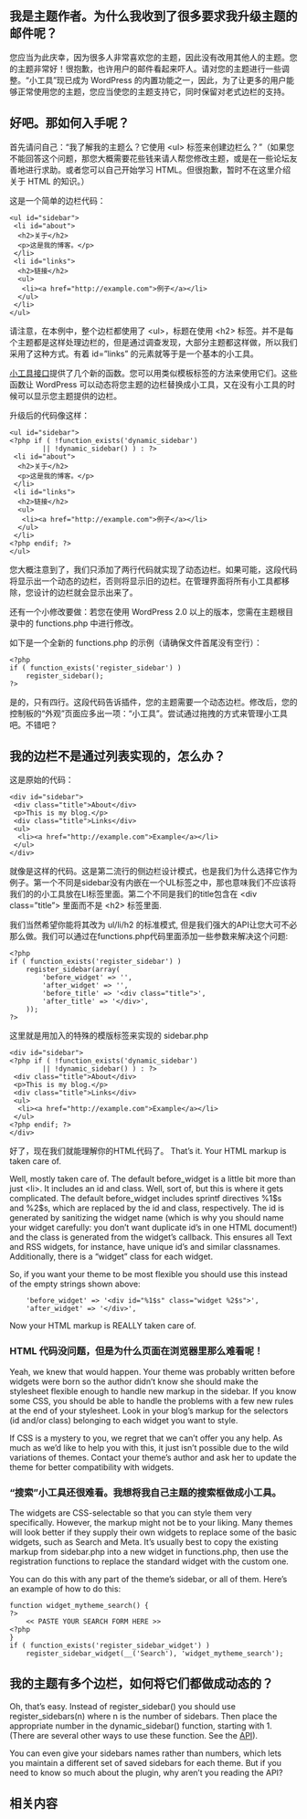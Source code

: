 {{Languages|
{{en|Widgetizing Themes}}
{{ja|Widgetizing Themes}}
{{pt-br|Widgets em Temas}}
{{zh-cn|令主题支持小工具}} 
}}

==我是主题作者。为什么我收到了很多要求我升级主题的邮件呢？==

您应当为此庆幸，因为很多人非常喜欢您的主题，因此没有改用其他人的主题。您的主题非常好！很抱歉，也许用户的邮件看起来吓人。请对您的主题进行一些调整。“小工具”现已成为 WordPress 的内置功能之一，因此，为了让更多的用户能够正常使用您的主题，您应当使您的主题支持它，同时保留对老式边栏的支持。

==好吧。那如何入手呢？==

首先请问自己：“我了解我的主题么？它使用 <nowiki><ul></nowiki> 标签来创建边栏么？”（如果您不能回答这个问题，那您大概需要花些钱来请人帮您修改主题，或是在一些论坛友善地进行求助。或者您可以自己开始学习 HTML。但很抱歉，暂时不在这里介绍关于 HTML 的知识。）

这是一个简单的边栏代码：

<pre>
<ul id="sidebar">
 <li id="about">
  <h2>关于</h2>
  <p>这是我的博客。</p>
 </li>
 <li id="links">
  <h2>链接</h2>
  <ul>
   <li><a href="http://example.com">例子</a></li>
  </ul>
 </li>
</ul>
</pre>

请注意，在本例中，整个边栏都使用了 <nowiki><ul></nowiki>，标题在使用 &lt;h2&gt; 标签。并不是每个主题都是这样处理边栏的，但是通过调查发现，大部分主题都这样做，所以我们采用了这种方式。有着 id=”links” 的元素就等于是一个基本的小工具。

[[zh-cn:小工具接口|小工具接口]]提供了几个新的函数。您可以用类似模板标签的方法来使用它们。这些函数让 WordPress 可以动态将您主题的边栏替换成小工具，又在没有小工具的时候可以显示您主题提供的边栏。

升级后的代码像这样：

<pre>
<ul id="sidebar">
<?php if ( !function_exists('dynamic_sidebar')
        || !dynamic_sidebar() ) : ?>
 <li id="about">
  <h2>关于</h2>
  <p>这是我的博客。</p>
 </li>
 <li id="links">
  <h2>链接</h2>
  <ul>
   <li><a href="http://example.com">例子</a></li>
  </ul>
 </li>
<?php endif; ?>
</ul>
</pre>

您大概注意到了，我们只添加了两行代码就实现了动态边栏。如果可能，这段代码将显示出一个动态的边栏，否则将显示旧的边栏。在管理界面将所有小工具都移除，您设计的边栏就会显示出来了。

还有一个小修改要做：若您在使用 WordPress 2.0 以上的版本，您需在主题根目录中的 functions.php 中进行修改。

{{Note|如下的一些例子包含修改您主题的 functions.php 的部分。若修改不当，可能导致后台页面无法显示等后果。做出更改前，请尽量先备份 functions.php。}}

如下是一个全新的 functions.php 的示例（请确保文件首尾没有空行）：

<pre>
<?php
if ( function_exists('register_sidebar') )
    register_sidebar();
?>
</pre>


是的，只有四行。这段代码告诉插件，您的主题需要一个动态边栏。修改后，您的控制板的“外观”页面应多出一项：“小工具”。尝试通过拖拽的方式来管理小工具吧。不错吧？

==我的边栏不是通过列表实现的，怎么办？==

这是原始的代码：

{{zh-cn:Stub}}

<pre>
<div id="sidebar">
 <div class="title">About</div>
 <p>This is my blog.</p>
 <div class="title">Links</div>
 <ul>
  <li><a href="http://example.com">Example</a></li>
 </ul>
</div>
</pre>

就像是这样的代码。这是第二流行的侧边栏设计模式，也是我们为什么选择它作为例子。第一个不同是sidebar没有内嵌在一个UL标签之中，那也意味我们不应该将我们的的小工具放在LI标签里面。第二个不同是我们的title包含在 &lt;div class=”title”&gt; 里面而不是 &lt;h2&gt; 标签里面.

我们当然希望你能将其改为 ul/li/h2 的标准模式, 但是我们强大的API让您大可不必那么做。我们可以通过在functions.php代码里面添加一些参数来解决这个问题:

<pre>
<?php
if ( function_exists('register_sidebar') )
    register_sidebar(array(
        'before_widget' => '',
        'after_widget' => '',
        'before_title' => '<div class="title">',
        'after_title' => '</div>',
    ));
?>
</pre>

这里就是用加入的特殊的模版标签来实现的 sidebar.php

<pre>
<div id="sidebar">
<?php if ( !function_exists('dynamic_sidebar')
        || !dynamic_sidebar() ) : ?>
 <div class="title">About</div>
 <p>This is my blog.</p>
 <div class="title">Links</div>
 <ul>
  <li><a href="http://example.com">Example</a></li>
 </ul>
<?php endif; ?>
</div>
</pre>

好了，现在我们就能理解你的HTML代码了。
That’s it. Your HTML markup is taken care of.

Well, mostly taken care of. The default before_widget is a little bit more than just &lt;li&gt;. It includes an id and class. Well, sort of, but this is where it gets complicated. The default before_widget includes sprintf directives %1$s and %2$s, which are replaced by the id and class, respectively. The id is generated by sanitizing the widget name (which is why you should name your widget carefully: you don’t want duplicate id’s in one HTML document!) and the class is generated from the widget’s callback. This ensures all Text and RSS widgets, for instance, have unique id’s and similar classnames. Additionally, there is a “widget” class for each widget.

So, if you want your theme to be most flexible you should use this instead of
the empty strings shown above:

<pre>
    'before_widget' => '<div id="%1$s" class="widget %2$s">',
    'after_widget' => '</div>',
</pre>

Now your HTML markup is REALLY taken care of.

=== HTML 代码没问题，但是为什么页面在浏览器里那么难看呢！ ===

Yeah, we knew that would happen. Your theme was probably written before widgets were born so the author didn’t know she should make the stylesheet flexible enough to handle new markup in the sidebar. If you know some CSS, you should be able to handle the problems with a few new rules at the end of your stylesheet. Look in your blog’s markup for the selectors (id and/or class) belonging to each widget you want to style.

If CSS is a mystery to you, we regret that we can’t offer you any help. As much as we’d like to help you with this, it just isn’t possible due to the wild variations of themes. Contact your theme’s author and ask her to update the theme for better compatibility with widgets.

=== “搜索”小工具还很难看。我想将我自己主题的搜索框做成小工具。 ===

The widgets are CSS-selectable so that you can style them very specifically. However, the markup might not be to your liking. Many themes will look better if they supply their own widgets to replace some of the basic widgets, such as Search and Meta. It’s usually best to copy the existing markup from sidebar.php into a new widget in functions.php, then use the registration functions to replace the standard widget with the custom one.

You can do this with any part of the theme’s sidebar, or all of them. Here’s an example of how to do this:

<pre>
function widget_mytheme_search() {
?>
    << PASTE YOUR SEARCH FORM HERE >>
<?php
}
if ( function_exists('register_sidebar_widget') )
    register_sidebar_widget(__('Search'), 'widget_mytheme_search');
</pre>

== 我的主题有多个边栏，如何将它们都做成动态的？ ==

Oh, that’s easy. Instead of register_sidebar() you should use register_sidebars(n) where n is the number of sidebars. Then place the appropriate number in the dynamic_sidebar() function, starting with 1. (There are several other ways to use these function. See the [[Widgets API|API]]).

You can even give your sidebars names rather than numbers, which lets you maintain a different set of saved sidebars for each theme. But if you need to know so much about the plugin, why aren’t you reading the API?

== 相关内容 ==

{{Widget Tags}}